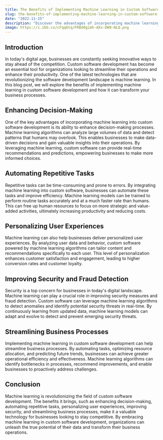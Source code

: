 ```yaml
---
title: The Benefits of Implementing Machine Learning in Custom Software Development
slug: the-benefits-of-implementing-machine-learning-in-custom-software-development
date: "2022-11-25"
description: "Discover the advantages of incorporating machine learning into custom software development and how it can revolutionize your business processes."
image: https://i.ibb.co/cFqq6tq/FRBd0gimh-AXv-DW9-NLQ.png
---
```


## Introduction

In today's digital age, businesses are constantly seeking innovative ways to stay ahead of the competition. Custom software development has become an essential tool for organizations looking to streamline their operations and enhance their productivity. One of the latest technologies that are revolutionizing the software development landscape is machine learning. In this blog post, we will explore the benefits of implementing machine learning in custom software development and how it can transform your business processes.

## Enhancing Decision-Making

One of the key advantages of incorporating machine learning into custom software development is its ability to enhance decision-making processes. Machine learning algorithms can analyze large volumes of data and detect patterns that humans may overlook. This enables businesses to make data-driven decisions and gain valuable insights into their operations. By leveraging machine learning, custom software can provide real-time recommendations and predictions, empowering businesses to make more informed choices.

## Automating Repetitive Tasks

Repetitive tasks can be time-consuming and prone to errors. By integrating machine learning into custom software, businesses can automate these tasks and improve efficiency. Machine learning models can be trained to perform routine tasks accurately and at a much faster rate than humans. This can free up human resources to focus on more strategic and value-added activities, ultimately increasing productivity and reducing costs.

## Personalizing User Experiences

Machine learning can also help businesses deliver personalized user experiences. By analyzing user data and behavior, custom software powered by machine learning algorithms can tailor content and recommendations specifically to each user. This level of personalization enhances customer satisfaction and engagement, leading to higher conversion rates and customer loyalty.

## Improving Security and Fraud Detection

Security is a top concern for businesses in today's digital landscape. Machine learning can play a crucial role in improving security measures and fraud detection. Custom software can leverage machine learning algorithms to detect anomalies and identify potential security threats in real-time. By continuously learning from updated data, machine learning models can adapt and evolve to detect and prevent emerging security threats.

## Streamlining Business Processes

Implementing machine learning in custom software development can help streamline business processes. By automating tasks, optimizing resource allocation, and predicting future trends, businesses can achieve greater operational efficiency and effectiveness. Machine learning algorithms can identify bottlenecks in processes, recommend improvements, and enable businesses to proactively address challenges.

## Conclusion

Machine learning is revolutionizing the field of custom software development. The benefits it brings, such as enhancing decision-making, automating repetitive tasks, personalizing user experiences, improving security, and streamlining business processes, make it a valuable technology for businesses looking to stay competitive. By embracing machine learning in custom software development, organizations can unleash the true potential of their data and transform their business operations.